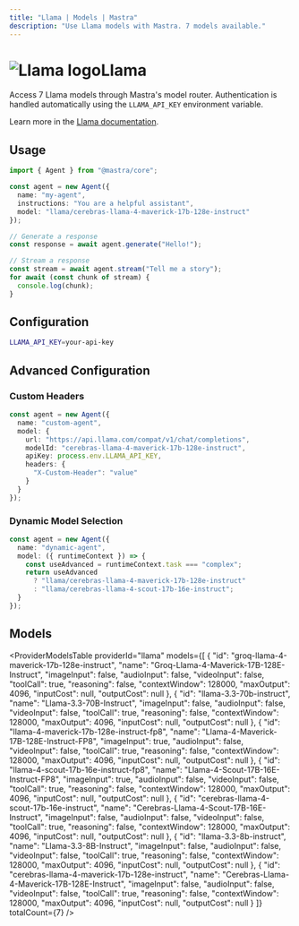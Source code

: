 ```yaml
---
title: "Llama | Models | Mastra"
description: "Use Llama models with Mastra. 7 models available."
---
```



# <img src="https://models.dev/logos/llama.svg" alt="Llama logo" className="inline w-8 h-8 mr-2 align-middle dark:invert dark:brightness-0 dark:contrast-200" />Llama

Access 7 Llama models through Mastra's model router. Authentication is handled automatically using the `LLAMA_API_KEY` environment variable.

Learn more in the [Llama documentation](https://llama.developer.meta.com/docs/models).

## Usage

```typescript
import { Agent } from "@mastra/core";

const agent = new Agent({
  name: "my-agent",
  instructions: "You are a helpful assistant",
  model: "llama/cerebras-llama-4-maverick-17b-128e-instruct"
});

// Generate a response
const response = await agent.generate("Hello!");

// Stream a response
const stream = await agent.stream("Tell me a story");
for await (const chunk of stream) {
  console.log(chunk);
}
```

## Configuration

```bash
LLAMA_API_KEY=your-api-key
```

## Advanced Configuration

### Custom Headers

```typescript
const agent = new Agent({
  name: "custom-agent",
  model: {
    url: "https://api.llama.com/compat/v1/chat/completions",
    modelId: "cerebras-llama-4-maverick-17b-128e-instruct",
    apiKey: process.env.LLAMA_API_KEY,
    headers: {
      "X-Custom-Header": "value"
    }
  }
});
```

### Dynamic Model Selection

```typescript
const agent = new Agent({
  name: "dynamic-agent",
  model: ({ runtimeContext }) => {
    const useAdvanced = runtimeContext.task === "complex";
    return useAdvanced 
      ? "llama/cerebras-llama-4-maverick-17b-128e-instruct"
      : "llama/cerebras-llama-4-scout-17b-16e-instruct";
  }
});
```

## Models

<ProviderModelsTable 
  providerId="llama" 
  models={[
  {
    "id": "groq-llama-4-maverick-17b-128e-instruct",
    "name": "Groq-Llama-4-Maverick-17B-128E-Instruct",
    "imageInput": false,
    "audioInput": false,
    "videoInput": false,
    "toolCall": true,
    "reasoning": false,
    "contextWindow": 128000,
    "maxOutput": 4096,
    "inputCost": null,
    "outputCost": null
  },
  {
    "id": "llama-3.3-70b-instruct",
    "name": "Llama-3.3-70B-Instruct",
    "imageInput": false,
    "audioInput": false,
    "videoInput": false,
    "toolCall": true,
    "reasoning": false,
    "contextWindow": 128000,
    "maxOutput": 4096,
    "inputCost": null,
    "outputCost": null
  },
  {
    "id": "llama-4-maverick-17b-128e-instruct-fp8",
    "name": "Llama-4-Maverick-17B-128E-Instruct-FP8",
    "imageInput": true,
    "audioInput": false,
    "videoInput": false,
    "toolCall": true,
    "reasoning": false,
    "contextWindow": 128000,
    "maxOutput": 4096,
    "inputCost": null,
    "outputCost": null
  },
  {
    "id": "llama-4-scout-17b-16e-instruct-fp8",
    "name": "Llama-4-Scout-17B-16E-Instruct-FP8",
    "imageInput": true,
    "audioInput": false,
    "videoInput": false,
    "toolCall": true,
    "reasoning": false,
    "contextWindow": 128000,
    "maxOutput": 4096,
    "inputCost": null,
    "outputCost": null
  },
  {
    "id": "cerebras-llama-4-scout-17b-16e-instruct",
    "name": "Cerebras-Llama-4-Scout-17B-16E-Instruct",
    "imageInput": false,
    "audioInput": false,
    "videoInput": false,
    "toolCall": true,
    "reasoning": false,
    "contextWindow": 128000,
    "maxOutput": 4096,
    "inputCost": null,
    "outputCost": null
  },
  {
    "id": "llama-3.3-8b-instruct",
    "name": "Llama-3.3-8B-Instruct",
    "imageInput": false,
    "audioInput": false,
    "videoInput": false,
    "toolCall": true,
    "reasoning": false,
    "contextWindow": 128000,
    "maxOutput": 4096,
    "inputCost": null,
    "outputCost": null
  },
  {
    "id": "cerebras-llama-4-maverick-17b-128e-instruct",
    "name": "Cerebras-Llama-4-Maverick-17B-128E-Instruct",
    "imageInput": false,
    "audioInput": false,
    "videoInput": false,
    "toolCall": true,
    "reasoning": false,
    "contextWindow": 128000,
    "maxOutput": 4096,
    "inputCost": null,
    "outputCost": null
  }
]}
  totalCount={7}
/>
